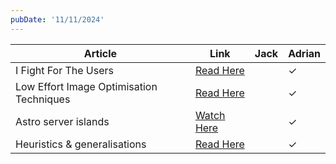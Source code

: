 ```yaml
---
pubDate: '11/11/2024'
---
```


| Article                                  | Link                                                                                                | Jack | Adrian |
| ---------------------------------------- | --------------------------------------------------------------------------------------------------- | ---- | ------ |
| I Fight For The Users                    | [Read Here](https://blog.codinghorror.com/)                                                         |      | ✓      |
| Low Effort Image Optimisation Techniques | [Read Here](https://blog.sentry.io/low-effort-image-optimization-tips/?ck_subscriber_id=1646293088) |      | ✓      |
| Astro server islands                     | [Watch Here](https://www.youtube.com/watch?v=rCkhCG7n8sA)                                           |      | ✓      |
| Heuristics & generalisations             | [Read Here](https://grantslatton.com/software-pathfinding#algorithms-we-develop-software-by)        |      | ✓      |
